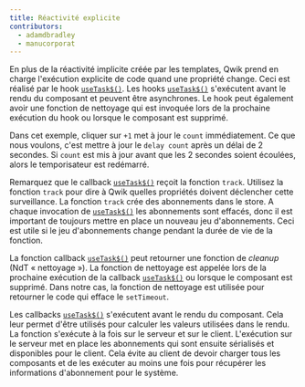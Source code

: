 ```yaml
---
title: Réactivité explicite
contributors:
  - adamdbradley
  - manucorporat
---
```


En plus de la réactivité implicite créée par les templates, Qwik prend en charge l'exécution explicite de code quand une propriété change. Ceci est réalisé par le hook [`useTask$()`](/docs/(qwik)/components/lifecycle/index.mdx#usetask). Les hooks [`useTask$()`](/docs/(qwik)/components/lifecycle/index.mdx#usetask) s'exécutent avant le rendu du composant et peuvent être asynchrones. Le hook peut également avoir une fonction de nettoyage qui est invoquée lors de la prochaine exécution du hook ou lorsque le composant est supprimé.

Dans cet exemple, cliquer sur `+1` met à jour le `count` immédiatement. Ce que nous voulons, c'est mettre à jour le `delay count` après un délai de 2 secondes. Si `count` est mis à jour avant que les 2 secondes soient écoulées, alors le temporisateur est redémarré.

Remarquez que le callback [`useTask$()`](/docs/(qwik)/components/lifecycle/index.mdx#usetask) reçoit la fonction `track`. Utilisez la fonction `track` pour dire à Qwik quelles propriétés doivent déclencher cette surveillance. La fonction `track` crée des abonnements dans le store. A chaque invocation de [`useTask$()`](/docs/(qwik)/components/lifecycle/index.mdx#usetask) les abonnements sont effacés, donc il est important de toujours mettre en place un nouveau jeu d'abonnements. Ceci est utile si le jeu d'abonnements change pendant la durée de vie de la fonction.

La fonction callback [`useTask$()`](/docs/(qwik)/components/lifecycle/index.mdx#usetask) peut retourner une fonction de _cleanup_ (NdT « nettoyage »). La fonction de nettoyage est appelée lors de la prochaine exécution de la callback [`useTask$()`](/docs/(qwik)/components/lifecycle/index.mdx#usetask) ou lorsque le composant est supprimé. Dans notre cas, la fonction de nettoyage est utilisée pour retourner le code qui efface le `setTimeout`.

Les callbacks [`useTask$()`](/docs/(qwik)/components/lifecycle/index.mdx#usetask) s'exécutent avant le rendu du composant. Cela leur permet d'être utilisés pour calculer les valeurs utilisées dans le rendu. La fonction s'exécute à la fois sur le serveur et sur le client. L'exécution sur le serveur met en place les abonnements qui sont ensuite sérialisés et disponibles pour le client. Cela évite au client de devoir charger tous les composants et de les exécuter au moins une fois pour récupérer les informations d'abonnement pour le système.

